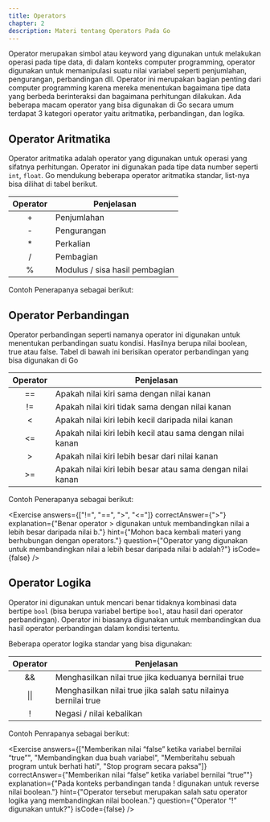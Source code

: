 ```yaml
---
title: Operators
chapter: 2
description: Materi tentang Operators Pada Go
---
```


Operator merupakan simbol atau keyword yang digunakan untuk
melakukan operasi pada tipe data, di dalam konteks computer
programming, operator digunakan untuk memanipulasi suatu nilai variabel
seperti penjumlahan, pengurangan, perbandingan dll. Operator ini
merupakan bagian penting dari computer programming karena mereka
menentukan bagaimana tipe data yang berbeda berinteraksi dan
bagaimana perhitungan dilakukan. Ada beberapa macam operator yang
bisa digunakan di Go secara umum terdapat 3 kategori operator yaitu
aritmatika, perbandingan, dan logika.

## Operator Aritmatika

Operator aritmatika adalah operator yang digunakan untuk operasi
yang sifatnya perhitungan. Operator ini digunakan pada tipe data
number seperti `int`, `float`. Go mendukung beberapa operator
aritmatika standar, list-nya bisa dilihat di tabel berikut.

| Operator | Penjelasan                     |
| :------: | ------------------------------ |
|    +     | Penjumlahan                    |
|    -     | Pengurangan                    |
|    \*    | Perkalian                      |
|    /     | Pembagian                      |
|    %     | Modulus / sisa hasil pembagian |

Contoh Penerapanya sebagai berikut:

<Compiler src="https://goplay.tools/snippet/dYZfUl72AVb" />

## Operator Perbandingan

Operator perbandingan seperti namanya operator ini digunakan
untuk menentukan perbandingan suatu kondisi. Hasilnya berupa
nilai boolean, true atau false.
Tabel di bawah ini berisikan operator perbandingan yang bisa
digunakan di Go

| Operator | Penjelasan                                                 |
| :------: | ---------------------------------------------------------- |
|    ==    | Apakah nilai kiri sama dengan nilai kanan                  |
|    !=    | Apakah nilai kiri tidak sama dengan nilai kanan            |
|    \<    | Apakah nilai kiri lebih kecil daripada nilai kanan         |
|   \<\=   | Apakah nilai kiri lebih kecil atau sama dengan nilai kanan |
|    \>    | Apakah nilai kiri lebih besar dari nilai kanan             |
|   \>\=   | Apakah nilai kiri lebih besar atau sama dengan nilai kanan |

Contoh Penerapanya sebagai berikut:

<Compiler src="https://goplay.tools/snippet/lCmFAHnI0o7"/>

<Exercise 
  answers={["!=", "==", ">", "<="]}
  correctAnswer={">"}
  explanation={"Benar operator > digunakan untuk membandingkan nilai a lebih besar daripada nilai b."}
  hint={"Mohon baca kembali materi yang berhubungan dengan operators."}
  question={"Operator yang digunakan untuk membandingkan nilai a lebih besar daripada nilai b adalah?"}
  isCode={false}
/>

## Operator Logika

Operator ini digunakan untuk mencari benar tidaknya kombinasi
data bertipe `bool` (bisa berupa variabel bertipe `bool`, atau hasil dari
operator perbandingan). Operator ini biasanya digunakan untuk
membandingkan dua hasil operator perbandingan dalam kondisi
tertentu.

Beberapa operator logika standar yang bisa digunakan:

| Operator | Penjelasan                                                     |
| :------: | -------------------------------------------------------------- |
|    &&    | Menghasilkan nilai true jika keduanya bernilai true            |
|   \|\|   | Menghasilkan nilai true jika salah satu nilainya bernilai true |
|    !     | Negasi / nilai kebalikan                                       |

Contoh Penrapanya sebagai berikut:

<Compiler src="https://goplay.tools/snippet/AG3DWRC4UEz" />

<Exercise 
  answers={["Memberikan nilai “false” ketika variabel bernilai “true”", "Membandingkan dua buah variabel", "Memberitahu sebuah program untuk berhati hati", "Stop program secara paksa"]}
  correctAnswer={"Memberikan nilai “false” ketika variabel bernilai “true”"}
  explanation={"Pada konteks perbandingan tanda ! digunakan untuk reverse nilai boolean."}
  hint={"Operator tersebut merupakan salah satu operator logika yang membandingkan nilai boolean."}
  question={"Operator “!” digunakan untuk?"}
  isCode={false}
/>
